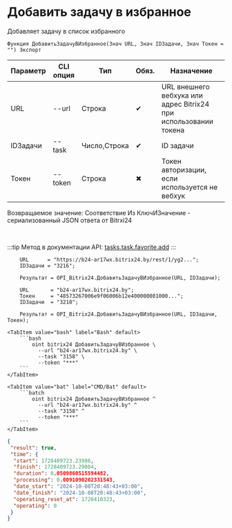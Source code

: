 ﻿---
sidebar_position: 17
---


# Добавить задачу в избранное
 Добавляет задачу в список избранного



`Функция ДобавитьЗадачуВИзбранное(Знач URL, Знач IDЗадачи, Знач Токен = "") Экспорт`

  | Параметр | CLI опция | Тип | Обяз. | Назначение |
  |-|-|-|-|-|
  | URL | --url | Строка | &#x2714; | URL внешнего вебхука или адрес Bitrix24 при использовании токена |
  | IDЗадачи | --task | Число,Строка | &#x2714; | ID задачи |
  | Токен | --token | Строка | &#x2716; | Токен авторизации, если используется не вебхук |

  
  Возвращаемое значение:   Соответствие Из КлючИЗначение - сериализованный JSON ответа от Bitrxi24

<br/>

:::tip
Метод в документации API: [tasks.task.favorite.add](https://dev.1c-bitrix.ru/rest_help/tasks/task/tasks/tasks_task_favorite_add.php)
:::
<br/>


```bsl title="Пример использования для 1С:Предприятие/OneScript"
    URL      = "https://b24-ar17wx.bitrix24.by/rest/1/yg2...";
    IDЗадачи = "3216";

    Результат = OPI_Bitrix24.ДобавитьЗадачуВИзбранное(URL, IDЗадачи);

    URL       = "b24-ar17wx.bitrix24.by";
    Токен     = "48573267006e9f06006b12e400000001000...";
    IDЗадачи  = "3218";

    Результат = OPI_Bitrix24.ДобавитьЗадачуВИзбранное(URL, IDЗадачи, Токен);
```
    

 <Tabs>
  
    <TabItem value="bash" label="Bash" default>
        ```bash
            oint bitrix24 ДобавитьЗадачуВИзбранное \
              --url "b24-ar17wx.bitrix24.by" \
              --task "3158" \
              --token "***"
        ```
    </TabItem>
  
    <TabItem value="bat" label="CMD/Bat" default>
        ```batch
            oint bitrix24 ДобавитьЗадачуВИзбранное ^
              --url "b24-ar17wx.bitrix24.by" ^
              --task "3158" ^
              --token "***"
        ```
    </TabItem>
</Tabs>


```json title="Результат"
{
 "result": true,
 "time": {
  "start": 1728409723.23986,
  "finish": 1728409723.29084,
  "duration": 0.0509860515594482,
  "processing": 0.0091090202331543,
  "date_start": "2024-10-08T20:48:43+03:00",
  "date_finish": "2024-10-08T20:48:43+03:00",
  "operating_reset_at": 1728410323,
  "operating": 0
 }
}
```
